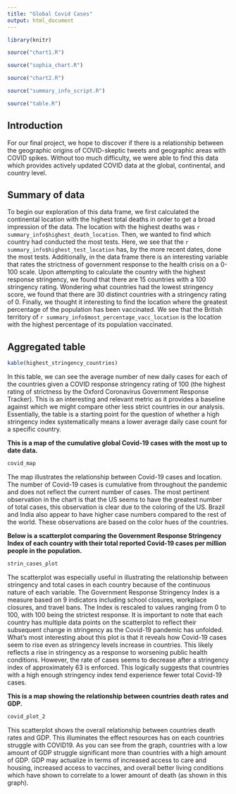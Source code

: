```yaml
---
title: "Global Covid Cases"
output: html_document
---
```


```r
library(knitr)

source("chart1.R")

source("sophia_chart.R")

source("chart2.R")

source("summary_info_script.R")

source("table.R")
```

## Introduction 

For our final project, we hope to discover if there is a relationship between the geographic origins of COVID-skeptic tweets and geographic areas with COVID spikes. Without too much difficulty, we were able to find this data which provides actively updated COVID data at the global, continental, and country level.

## Summary of data

To begin our exploration of this data frame, we first calculated the continental location with the highest total deaths in order to get a broad impression of the data. The location with the highest deaths was `r summary_info$highest_death_location`. Then, we wanted to find which country had conducted the most tests. Here, we see that the `r summary_info$highest_test_location` has, by the more recent dates, done the most tests. Additionally, in the data frame there is an interesting variable that rates the strictness of government response to the health crisis on a 0-100 scale. Upon attempting to calculate the country with the highest response stringency, we found that there are 15 countries with a 100 stringency rating. Wondering what countries had the lowest stringency score, we found that there are 30 distinct countries with a stringency rating of 0. Finally, we thought it interesting to find the location where the greatest percentage of the population has been vaccinated. We see that the British territory of `r summary_info$most_percentage_vacc_location` is the location with the highest percentage of its population vaccinated. 

## Aggregated table

```r
kable(highest_stringency_countries)
```

In this table, we can see the average number of new daily cases for each of the countries given a COVID response stringency rating of 100 (the highest rating of strictness by the Oxford Coronavirus Government Response Tracker). This is an interesting and relevant metric as it provides a baseline against which we might compare other less strict countries in our analysis. Essentially, the table is a starting point for the question of whether a high stringency index systematically means a lower average daily case count for a specific country. 


**This is a map of the cumulative global Covid-19 cases with the most up to date data.**

```r
covid_map
```

The map illustrates the relationship between Covid-19 cases and location. The number of Covid-19 cases is cumulative from throughout the pandemic and does not reflect the current number of cases. The most pertinent observation in the chart is that the US seems to have the greatest number of total cases, this observation is clear due to the coloring of the US. Brazil and India also appear to have higher case numbers compared to the rest of the world. These observations are based on the color hues of the countries. 

**Below is a scatterplot comparing the Government Response Stringency Index of each country with their total reported Covid-19 cases per million people in the population.**


```r
strin_cases_plot
```

The scatterplot was especially useful in illustrating the relationship between stringency and total cases in each country because of the continuous nature of each variable. The Government Response Stringency Index is a measure based on 9 indicators including school closures, workplace closures, and travel bans. The Index is rescaled to values ranging from 0 to 100, with 100 being the strictest response. It is important to note that each country has multiple data points on the scatterplot to reflect their subsequent change in stringency as the Covid-19 pandemic has unfolded. What's most interesting about this plot is that it reveals how Covid-19 cases seem to rise even as stringency levels increase in countries. This likely reflects a rise in stringency as a response to worsening public health conditions. However, the rate of cases seems to decrease after a stringency index of approximately 63 is enforced. This logically suggests that countries with a high enough stringency index tend experience fewer total Covid-19 cases.


**This is a map showing the relationship between countries death rates and GDP.**
```r
covid_plot_2
```
This scatterplot shows the overall relationship between countries death rates and GDP. This illuminates the effect resources has on each countries struggle with COVID19. As you can see from the graph, countries with a low amount of GDP struggle significant more than countries with a high amount of GDP. GDP may actualize in terms of increased access to care and housing, increased access to vaccines, and overall better living conditions which have shown to correlate to a lower amount of death (as shown in this graph).
